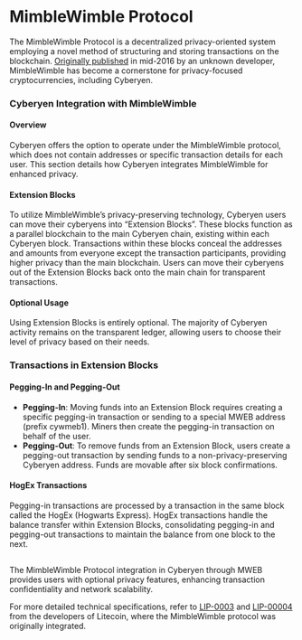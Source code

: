 # MimbleWimble Protocol

The MimbleWimble Protocol is a decentralized privacy-oriented system employing a novel method of structuring and storing transactions on the blockchain. [Originally published](https://scalingbitcoin.org/papers/mimblewimble.txt) in mid-2016 by an unknown developer, MimbleWimble has become a cornerstone for privacy-focused cryptocurrencies, including Cyberyen.

### Cyberyen Integration with MimbleWimble

#### Overview

Cyberyen offers the option to operate under the MimbleWimble protocol, which does not contain addresses or specific transaction details for each user. This section details how Cyberyen integrates MimbleWimble for enhanced privacy.

#### Extension Blocks

To utilize MimbleWimble’s privacy-preserving technology, Cyberyen users can move their cyberyens into “Extension Blocks”. These blocks function as a parallel blockchain to the main Cyberyen chain, existing within each Cyberyen block. Transactions within these blocks conceal the addresses and amounts from everyone except the transaction participants, providing higher privacy than the main blockchain. Users can move their cyberyens out of the Extension Blocks back onto the main chain for transparent transactions.

#### Optional Usage

Using Extension Blocks is entirely optional. The majority of Cyberyen activity remains on the transparent ledger, allowing users to choose their level of privacy based on their needs.

### Transactions in Extension Blocks

#### Pegging-In and Pegging-Out

* **Pegging-In**: Moving funds into an Extension Block requires creating a specific pegging-in transaction or sending to a special MWEB address (prefix cywmeb1). Miners then create the pegging-in transaction on behalf of the user.
* **Pegging-Out**: To remove funds from an Extension Block, users create a pegging-out transaction by sending funds to a non-privacy-preserving Cyberyen address. Funds are movable after six block confirmations.

#### HogEx Transactions

Pegging-in transactions are processed by a transaction in the same block called the HogEx (Hogwarts Express). HogEx transactions handle the balance transfer within Extension Blocks, consolidating pegging-in and pegging-out transactions to maintain the balance from one block to the next.

##

The MimbleWimble Protocol integration in Cyberyen through MWEB provides users with optional privacy features, enhancing transaction confidentiality and network scalability.

For more detailed technical specifications, refer to [LIP-0003](https://github.com/litecoin-project/lips/blob/master/lip-0003.mediawiki) and [LIP-00004](https://github.com/litecoin-project/lips/blob/master/lip-0004.mediawiki) from the developers of Litecoin, where the MimbleWimble protocol was originally integrated.